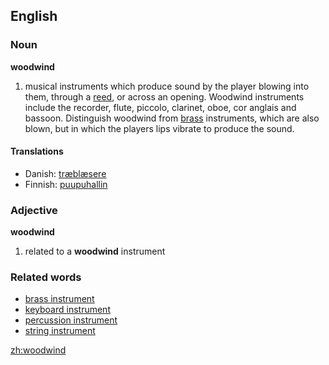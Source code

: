 ==English==
===Noun===
'''woodwind'''
# musical instruments which produce sound by the player blowing into them, through a [[reed]], or across an opening. Woodwind instruments include the recorder, flute, piccolo, clarinet, oboe, cor anglais and bassoon. Distinguish woodwind from [[brass]] instruments, which are also blown, but in which the players lips vibrate to produce the sound.

====Translations====
*Danish: [[træblæsere]]
*Finnish: [[puupuhallin]]

===Adjective===
'''woodwind'''
# related to a '''woodwind''' instrument

===Related words===
*[[brass instrument]]
*[[keyboard instrument]]
*[[percussion instrument]]
*[[string instrument]]

[[zh:woodwind]]